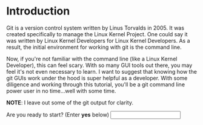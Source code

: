 
Introduction
============

Git is a version control system written by Linus Torvalds in 2005. It was created specifically to manage the Linux Kernel Project. One could say it was written by Linux Kernel Developers for Linux Kernel Developers. As a result, the initial environment for working with git is the command line. 

Now, if you're not familiar with the command line (like a Linux Kernel Developer), this can feel scary.  With so many GUI tools out there, you may feel it's not even necessary to learn.  I want to suggest that knowing how the git GUIs work under the hood is super helpful as a developer.  With some diligence and working through this tutorial, you'll be a git command line power user in no time...well with some time.

**NOTE**: I leave out some of the git output for clarity.

Are you ready to start? (Enter __yes__ below)
<Input answer="yes" />